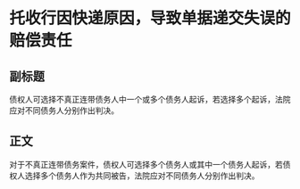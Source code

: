 # 托收行因快递原因，导致单据递交失误的赔偿责任
## 副标题
债权人可选择不真正连带债务人中一个或多个债务人起诉，若选择多个起诉，法院应对不同债务人分别作出判决。
## 正文
对于不真正连带债务案件，债权人可选择多个债务人或其中一个债务人起诉，若债权人选择多个债务人作为共同被告，法院应对不同债务人分别作出判决。